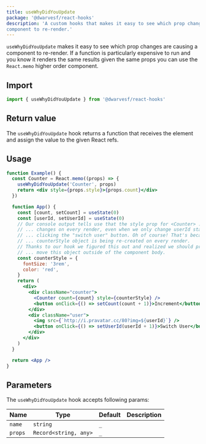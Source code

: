 ```yaml
---
title: useWhyDidYouUpdate
package: '@dwarvesf/react-hooks'
description: 'A custom hooks that makes it easy to see which prop changes are causing a
component to re-render.'
---
```


`useWhyDidYouUpdate` makes it easy to see which prop changes are causing a
component to re-render. If a function is particularly expensive to run and you
know it renders the same results given the same props you can use the
`React.memo` higher order component.

## Import

```js
import { useWhyDidYouUpdate } from '@dwarvesf/react-hooks'
```

## Return value

The `useWhyDidYouUpdate` hook returns a function that receives the element and
assign the value to the given React refs.

## Usage

```jsx
function Example() {
  const Counter = React.memo((props) => {
    useWhyDidYouUpdate('Counter', props)
    return <div style={props.style}>{props.count}</div>
  })

  function App() {
    const [count, setCount] = useState(0)
    const [userId, setUserId] = useState(0)
    // Our console output tells use that the style prop for <Counter> ...
    // ... changes on every render, even when we only change userId state by ...
    // ... clicking the "switch user" button. Oh of course! That's because the
    // ... counterStyle object is being re-created on every render.
    // Thanks to our hook we figured this out and realized we should probably ...
    // ... move this object outside of the component body.
    const counterStyle = {
      fontSize: '3rem',
      color: 'red',
    }
    return (
      <div>
        <div className="counter">
          <Counter count={count} style={counterStyle} />
          <button onClick={() => setCount(count + 1)}>Increment</button>
        </div>
        <div className="user">
          <img src={`http://i.pravatar.cc/80?img=${userId}`} />
          <button onClick={() => setUserId(userId + 1)}>Switch User</button>
        </div>
      </div>
    )
  }

  return <App />
}
```

## Parameters

The `useWhyDidYouUpdate` hook accepts following params:

| Name    | Type                  | Default | Description |
| ------- | --------------------- | ------- | ----------- |
| `name`  | `string`              | `_`     |             |
| `props` | `Record<string, any>` | `_`     |             |
